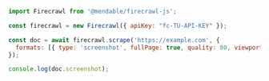 ```js Node
import Firecrawl from '@mendable/firecrawl-js';

const firecrawl = new Firecrawl({ apiKey: "fc-TU-API-KEY" });

const doc = await firecrawl.scrape('https://example.com', {
  formats: [{ type: 'screenshot', fullPage: true, quality: 80, viewport: { width: 1280, height: 800 } }]
});

console.log(doc.screenshot);
```
